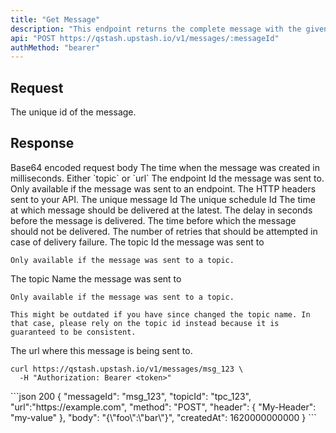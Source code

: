 ```yaml
---
title: "Get Message"
description: "This endpoint returns the complete message with the given ID."
api: "POST https://qstash.upstash.io/v1/messages/:messageId"
authMethod: "bearer"
---
```


## Request

<ParamField path="messageId" type="string" required>
  The unique id of the message.
</ParamField>

## Response

<ResponseField name="body" type="string">
  Base64 encoded request body
</ResponseField>

<ResponseField name="createdAt" type="int" required>
  The time when the message was created in milliseconds.
</ResponseField>

<ResponseField name="destinationType" type="string" required>
  Either `topic` or `url`
</ResponseField>

<ResponseField name="endpointId" type="string">
  The endpoint Id the message was sent to. Only available if the message was
  sent to an endpoint.
</ResponseField>

<ResponseField name="header" type="Record<string, string>">
  The HTTP headers sent to your API.
</ResponseField>

<ResponseField name="messageId" type="string">
  The unique message Id
</ResponseField>

<ResponseField name="scheduleId" type="string">
  The unique schedule Id
</ResponseField>

<ResponseField name="settings" type="Settings">
  <Expandable title="Settings">
    <ResponseField name="deadline" type="int">
      The time at which message should be delivered at the latest.
    </ResponseField>
    <ResponseField name="delay" type="int">
      The delay in seconds before the message is delivered.
    </ResponseField>
    <ResponseField name="notBefore" type="int">
      The time before which the message should not be delivered.
    </ResponseField>
    <ResponseField name="retries" type="int">
      The number of retries that should be attempted in case of delivery
      failure.
    </ResponseField>
  </Expandable>
</ResponseField>

<ResponseField name="topicId" type="string" >
    The topic Id the message was sent to

    Only available if the message was sent to a topic.

</ResponseField>
<ResponseField name="topicName" type="string" >
    The topic Name the message was sent to

    Only available if the message was sent to a topic.

    This might be outdated if you have since changed the topic name. In that case, please rely on the topic id instead because it is guaranteed to be consistent.

</ResponseField>

<ResponseField name="url" type="string">
  The url where this message is being sent to.
</ResponseField>

<RequestExample>

```shell curl
curl https://qstash.upstash.io/v1/messages/msg_123 \
  -H "Authorization: Bearer <token>"
```

</RequestExample>

<ResponseExample>
```json 200
{
  "messageId": "msg_123",
  "topicId": "tpc_123",
  "url":"https://example.com",
  "method": "POST",
  "header": {
    "My-Header": "my-value"
  },
  "body": "{\"foo\":\"bar\"}",
  "createdAt": 1620000000000
}
```
</ResponseExample>
